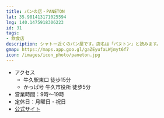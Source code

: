 ```yaml
---
title: パンの店・PANETON
lat: 35.981413171025594
lng: 140.1475918306223
id: 31
tags:
- 飲食店
description: シャトー近くのパン屋です。店名は「パヌトン」と読みます。
gmap: https://maps.app.goo.gl/gaZEyufaLWjmyt6f7
icon: /images/icon_photo/paneton.jpg
---
```


<LinkedImage
  src="/images/photos/paneton-overview.jpg"
  href="/photo_pages/paneton-overview"
/>

- アクセス
  - 牛久駅東口 徒歩15分
  - かっぱ号 牛久市役所 徒歩5分
- 営業時間：9時～19時
- 定休日：月曜日・祝日
- [公式サイト](https://paneton-ushiku.com/)

<LinkedImage
  src="/images/photos/paneton-menu.jpg"
  href="/photo_pages/paneton-menu"
/>
<LinkedImage
  src="/images/photos/paneton-menu2.jpg"
  href="/photo_pages/paneton-menu2"
/>
<LinkedImage
  src="/images/photos/paneton-menu3.jpg"
  href="/photo_pages/paneton-menu3"
/>
